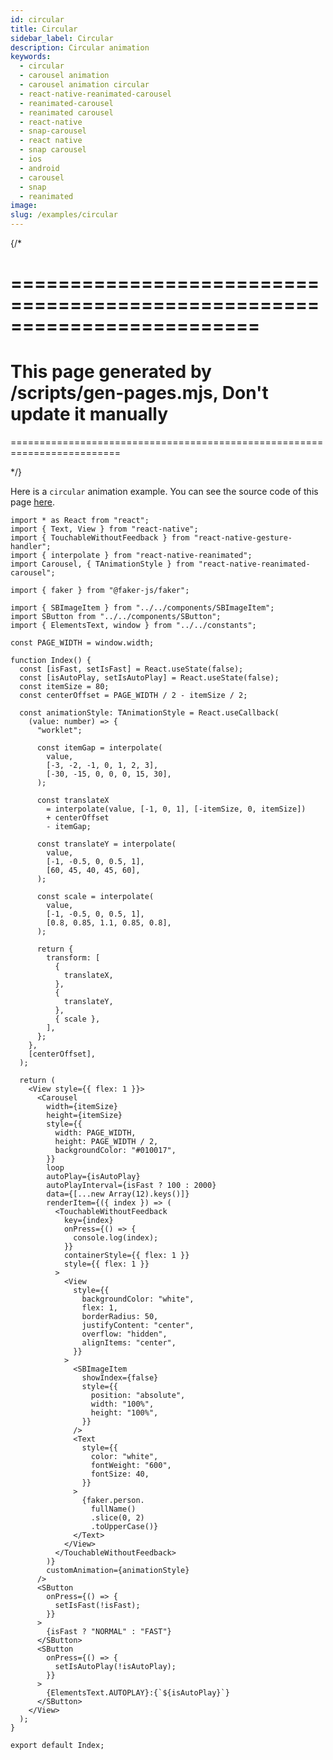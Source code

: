 ```yaml
---
id: circular
title: Circular
sidebar_label: Circular
description: Circular animation
keywords:
  - circular
  - carousel animation
  - carousel animation circular
  - react-native-reanimated-carousel
  - reanimated-carousel
  - reanimated carousel
  - react-native
  - snap-carousel
  - react native
  - snap carousel
  - ios
  - android
  - carousel
  - snap
  - reanimated
image:
slug: /examples/circular
---
```


{/* 

=========================================================================
=========================================================================
This page generated by /scripts/gen-pages.mjs, Don't update it manually 
=========================================================================
=========================================================================

*/}

Here is a `circular` animation example. You can see the source code of this page [here](https://github.com/dohooo/react-native-reanimated-carousel/blob/main/example/app/src/pages/circular/index.tsx).


<Page page='circular' />

```tsx copy
import * as React from "react";
import { Text, View } from "react-native";
import { TouchableWithoutFeedback } from "react-native-gesture-handler";
import { interpolate } from "react-native-reanimated";
import Carousel, { TAnimationStyle } from "react-native-reanimated-carousel";

import { faker } from "@faker-js/faker";

import { SBImageItem } from "../../components/SBImageItem";
import SButton from "../../components/SButton";
import { ElementsText, window } from "../../constants";

const PAGE_WIDTH = window.width;

function Index() {
  const [isFast, setIsFast] = React.useState(false);
  const [isAutoPlay, setIsAutoPlay] = React.useState(false);
  const itemSize = 80;
  const centerOffset = PAGE_WIDTH / 2 - itemSize / 2;

  const animationStyle: TAnimationStyle = React.useCallback(
    (value: number) => {
      "worklet";

      const itemGap = interpolate(
        value,
        [-3, -2, -1, 0, 1, 2, 3],
        [-30, -15, 0, 0, 0, 15, 30],
      );

      const translateX
        = interpolate(value, [-1, 0, 1], [-itemSize, 0, itemSize])
        + centerOffset
        - itemGap;

      const translateY = interpolate(
        value,
        [-1, -0.5, 0, 0.5, 1],
        [60, 45, 40, 45, 60],
      );

      const scale = interpolate(
        value,
        [-1, -0.5, 0, 0.5, 1],
        [0.8, 0.85, 1.1, 0.85, 0.8],
      );

      return {
        transform: [
          {
            translateX,
          },
          {
            translateY,
          },
          { scale },
        ],
      };
    },
    [centerOffset],
  );

  return (
    <View style={{ flex: 1 }}>
      <Carousel
        width={itemSize}
        height={itemSize}
        style={{
          width: PAGE_WIDTH,
          height: PAGE_WIDTH / 2,
          backgroundColor: "#010017",
        }}
        loop
        autoPlay={isAutoPlay}
        autoPlayInterval={isFast ? 100 : 2000}
        data={[...new Array(12).keys()]}
        renderItem={({ index }) => (
          <TouchableWithoutFeedback
            key={index}
            onPress={() => {
              console.log(index);
            }}
            containerStyle={{ flex: 1 }}
            style={{ flex: 1 }}
          >
            <View
              style={{
                backgroundColor: "white",
                flex: 1,
                borderRadius: 50,
                justifyContent: "center",
                overflow: "hidden",
                alignItems: "center",
              }}
            >
              <SBImageItem
                showIndex={false}
                style={{
                  position: "absolute",
                  width: "100%",
                  height: "100%",
                }}
              />
              <Text
                style={{
                  color: "white",
                  fontWeight: "600",
                  fontSize: 40,
                }}
              >
                {faker.person.
                  fullName()
                  .slice(0, 2)
                  .toUpperCase()}
              </Text>
            </View>
          </TouchableWithoutFeedback>
        )}
        customAnimation={animationStyle}
      />
      <SButton
        onPress={() => {
          setIsFast(!isFast);
        }}
      >
        {isFast ? "NORMAL" : "FAST"}
      </SButton>
      <SButton
        onPress={() => {
          setIsAutoPlay(!isAutoPlay);
        }}
      >
        {ElementsText.AUTOPLAY}:{`${isAutoPlay}`}
      </SButton>
    </View>
  );
}

export default Index;

```